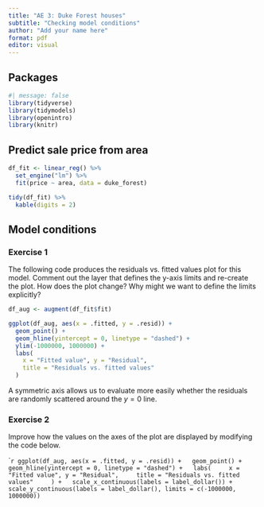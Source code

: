 ```yaml
---
title: "AE 3: Duke Forest houses"
subtitle: "Checking model conditions"
author: "Add your name here"
format: pdf
editor: visual
---
```


## Packages

```r
#| message: false
library(tidyverse)
library(tidymodels)
library(openintro)
library(knitr)
```

## Predict sale price from area

```r
df_fit <- linear_reg() %>%
  set_engine("lm") %>%
  fit(price ~ area, data = duke_forest)

tidy(df_fit) %>%
  kable(digits = 2)
```

\pagebreak

## Model conditions

### Exercise 1

The following code produces the residuals vs. fitted values plot for this model.
Comment out the layer that defines the y-axis limits and re-create the plot.
How does the plot change?
Why might we want to define the limits explicitly?

```r
df_aug <- augment(df_fit$fit)

ggplot(df_aug, aes(x = .fitted, y = .resid)) +
  geom_point() +
  geom_hline(yintercept = 0, linetype = "dashed") +
  ylim(-1000000, 1000000) +
  labs(
    x = "Fitted value", y = "Residual",
    title = "Residuals vs. fitted values"
  )
```

A symmetric axis allows us to evaluate more easily whether the residuals are randomly scattered around the $y = 0$ line.

\pagebreak

### Exercise 2

Improve how the values on the axes of the plot are displayed by modifying the code below.

```r
ggplot(df_aug, aes(x = .fitted, y = .resid)) +
  geom_point() +
  geom_hline(yintercept = 0, linetype = "dashed") +
  labs(
    x = "Fitted value", y = "Residual",
    title = "Residuals vs. fitted values"
    ) +
  scale_x_continuous(labels = label_dollar()) +
  scale_y_continuous(labels = label_dollar(), limits = c(-1000000, 1000000)) 
``
